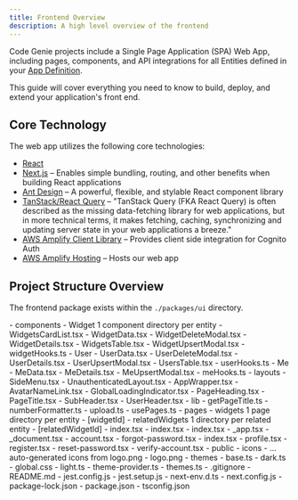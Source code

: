 ```yaml
---
title: Frontend Overview
description: A high level overview of the frontend
---
```



Code Genie projects include a Single Page Application (SPA) Web App, including pages, components, and API integrations for all Entities defined in your [App Definition](../spec/app-definition).

This guide will cover everything you need to know to build, deploy, and extend your application's front end.

## Core Technology

The web app utilizes the following core technologies:

- [React](https://react.dev/)
- [Next.js](https://nextjs.org/) &ndash; Enables simple bundling, routing, and other benefits when building React applications
- [Ant Design](https://ant.design/) &ndash; A powerful, flexible, and stylable React component library
- [TanStack/React Query](https://tanstack.com/query/v3/) &ndash; "TanStack Query (FKA React Query) is often described as the missing data-fetching library for web applications, but in more technical terms, it makes fetching, caching, synchronizing and updating server state in your web applications a breeze."
- [AWS Amplify Client Library](https://aws-amplify.github.io/amplify-js/api/index.html) &ndash; Provides client side integration for Cognito Auth
- [AWS Amplify Hosting](https://aws.amazon.com/amplify/hosting/) &ndash; Hosts our web app

## Project Structure Overview

The frontend package exists within the `./packages/ui` directory.

<FileTree>
- components
  - Widget 1 component directory per entity
    - WidgetsCardList.tsx
    - WidgetData.tsx
    - WidgetDeleteModal.tsx
    - WidgetDetails.tsx
    - WidgetsTable.tsx
    - WidgetUpsertModal.tsx
    - widgetHooks.ts
  - User
    - UserData.tsx
    - UserDeleteModal.tsx
    - UserDetails.tsx
    - UserUpsertModal.tsx
    - UsersTable.tsx
    - userHooks.ts
  - Me
    - MeData.tsx
    - MeDetails.tsx
    - MeUpsertModal.tsx
    - meHooks.ts
  - layouts
    - SideMenu.tsx
    - UnauthenticatedLayout.tsx
  - AppWrapper.tsx
  - AvatarNameLink.tsx
  - GlobalLoadingIndicator.tsx
  - PageHeading.tsx
  - PageTitle.tsx
  - SubHeader.tsx
  - UserHeader.tsx
- lib
  - getPageTitle.ts
  - numberFormatter.ts
  - upload.ts
  - usePages.ts
- pages
  - widgets 1 page directory per entity
    - [widgetId]
      - relatedWidgets 1 directory per related entity
        - [relatedWidgetId]
            - index.tsx
      - index.tsx
    - index.tsx
  - _app.tsx
  - _document.tsx
  - account.tsx
  - forgot-password.tsx
  - index.tsx
  - profile.tsx
  - register.tsx
  - reset-password.tsx
  - verify-account.tsx
- public
  - icons
    - ... auto-generated icons from logo.png
  - logo.png
- themes
  - base.ts
  - dark.ts
  - global.css
  - light.ts
  - theme-provider.ts
  - themes.ts
- .gitignore
- README.md
- jest.config.js
- jest.setup.js
- next-env.d.ts
- next.config.js
- package-lock.json
- package.json
- tsconfig.json
</FileTree>